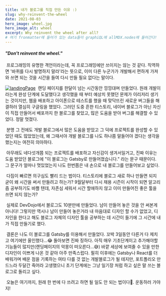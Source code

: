 ```yaml
---
title: 내가 블로그를 직접 만든 이유 :)
slug: why-reinvent-the-wheel
date: 2021-08-03
hero_image: wheel.jpg
hero_image_alt: wheel
excerpt: Why reinvent the wheel after all?
# 여기 fronmatter에 들어가 있는 data들이 graphiQL에 allMDX.nodes에 들어간다!
---
```


#### <em>"Don't reinvent the wheel."</em>

&nbsp;프로그래밍의 유명한 격언이라는데, 꼭 프로그래밍에만 쓰이지는 않는 것 같다.
직역하면 '바퀴를 다시 발명하지 말라'라는 뜻으로, 이미 다른 누군가가 개발해서
편하게 가져와 쓰면 되는 것을 시간을 들여 다시 만들 필요 없다는 말이다.

[![landingPage](./landingPage.png)](https://www.wontaechoi.tech)
&nbsp;랜딩 페이지를 한달이 넘는 시간동안 낑낑대며 만들었다. 원래 개발이라는게 완성 단계에 도달했다고
생각했을 때 부터 예상치 못했던 문제가 이리저리 생기는 것이지만, 웹을 배포하고 아이폰으로
테스트를 했을 때 맞닥뜨린 새로운 버그들을 해결하러 열심히 구글링을 했었다. 그러던 도중 흔한 티스토리, 네이버
블로그가 아닌 자신이 직접 만들어서 배포까지 한 블로그를 찾았고, 많은 도움을 받아 버그를 해결할 수 있었다. 정말 멋졌다.

&nbsp;분명 그 전에도 개발 블로그에서 많은 도움을 받았고 그 덕에 프로젝트를 완성할 수 있었던
때도 많았었는데, 왜 그때서야 개발 블로그를 나도 하나쯤 말들어야 겠다는 생각을 했는지는 여전히
의아하다.

&nbsp;아무래도 네다섯개쯤 되는 프로젝트를 배포하고 자신감이 생겨서일거고, 진짜 이유는 도움 받았던 블로그에
"이 블로그는 Gatsby로 만들어졌습니다." 라는 문구 때문이다. 그 문구가 얼마나 멋있었는지 나도 한번쯤은 내 손으로
내 블로그를 만들어보고 싶었다.

&nbsp;다짐이 빠르면 의구심도 빨리 드는 법이다. 티스토리에 블로그 새로 하나 만들면 되지 굳이 왜 시간을 써서 만들려고 하는가?
9월달부터 다시 채용 시즌이 시작이 되면 알고리즘 공부하기도 바쁠 텐데, 자존심 세워서 시간 할애하지 않고 이미 만들어진
좋은 툴을 쓰면 되지 않는가?

&nbsp;실제로 DevDojo에서 블로그도 10분만에 만들었다. 남이 만들어 놓은 것을 안 써본게 아니다! 그렇지만 역시나 남이 만들어 놓은거라
내 마음대로 디자인 할 수가 없었고, 디자인을 한다고 해도 블로그 자체의 디자인 툴을 공부하는 데 시간이 들기에 그 시간에 내가 직접 만들기로 했다.

&nbsp;결론은 나도 이 블로그를 Gatsby를 이용해서 만들었다. 꼬박 3일동안 다른거 다 제치고 여기에만 올인했다...😂 돌아보면
진짜 징하다. 아직 매우 기초단계이고 추가해야할 기능들이 많지만(랜딩페이지의 악몽이
떠오른다...😅) 바깥 세상에 보여줄 수 있을 만한 디자인이 이쁘게 나온 것 같아 아주 만족스럽다. 필히 이후에는 Gatsby나 React를 더 배워가며
배운 점을 기록하는 여타 다를 것 없는 개발블로그가 될 테지만, 포트폴리오 만드느라 두달간 죽어라 고생했으니 초기 단계에는
그냥 일기장 처럼 하고 싶은 말 쓰는 블로그로 돌리고 싶다.

&nbsp;오늘은 여기까지, 원래 한 번에 다 쓰려고 하면 될 일도 안 되는 법이다🤣. 운동하러 가야지!
